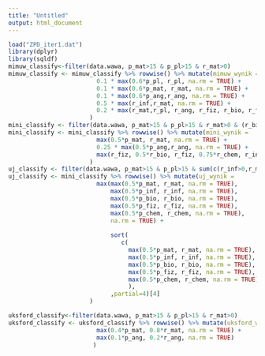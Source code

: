 ```yaml
---
title: "Untitled"
output: html_document
---
```


```r
load("ZPD_iter1.dat")
library(dplyr)
library(sqldf)
mimuw_classify<-filter(data.wawa, p_mat>15 & p_pl>15 & r_mat>0)
mimuw_classify <- mimuw_classify %>% rowwise() %>% mutate(mimuw_wynik = 
                         0.1 * max(0.6*p_pl, r_pl, na.rm = TRUE) + 
                         0.1 * max(0.6*p_mat, r_mat, na.rm = TRUE) +
                         0.1 * max(0.6*p_ang,r_ang, na.rm = TRUE) + 
                         0.5 * max(r_inf,r_mat, na.rm = TRUE) + 
                         0.2 * max(r_mat,r_pl, r_ang, r_fiz, r_bio, r_fiz, r_chem, r_inf, na.rm = TRUE)
                       )
mini_classify <- filter(data.wawa, p_mat>15 & p_pl>15 & r_mat>0 & (r_bio > 0 | r_fiz > 0 | r_chem>0 | r_inf > 0))
mini_classify <- mini_classify %>% rowwise() %>% mutate(mini_wynik = 
                         max(0.5*p_mat, r_mat, na.rm = TRUE) +
                         0.25 * max(0.5*p_ang,r_ang, na.rm = TRUE) + 
                         max(r_fiz, 0.5*r_bio, r_fiz, 0.75*r_chem, r_inf, na.rm = TRUE)
                       )
uj_classify <- filter(data.wawa, p_mat>15 & p_pl>15 & sum(c(r_inf>0,r_mat>0, r_bio>0,r_fiz>0,r_chem>0), na.rm = TRUE)>1)
uj_classify <- mini_classify %>% rowwise() %>% mutate(uj_wynik = 
                         max(max(0.5*p_mat, r_mat, na.rm = TRUE), 
                             max(0.5*p_inf, r_inf, na.rm = TRUE),
                             max(0.5*p_bio, r_bio, na.rm = TRUE),
                             max(0.5*p_fiz, r_fiz, na.rm = TRUE),
                             max(0.5*p_chem, r_chem, na.rm = TRUE),
                             na.rm = TRUE) + 
                            
                             sort(
                                c(
                                  max(0.5*p_mat, r_mat, na.rm = TRUE), 
                                  max(0.5*p_inf, r_inf, na.rm = TRUE),
                                  max(0.5*p_bio, r_bio, na.rm = TRUE),
                                  max(0.5*p_fiz, r_fiz, na.rm = TRUE),
                                  max(0.5*p_chem, r_chem, na.rm = TRUE)
                                  ),
                             ,partial=4)[4]
                       )

uksford_classify<-filter(data.wawa, p_mat>15 & p_pl>15 & r_mat>0)
uksford_classify <- uksford_classify %>% rowwise() %>% mutate(uksford_wynik = 
                         max(0.4*p_mat, 0.8*r_mat, na.rm = TRUE) +
                         max(0.1*p_ang, 0.2*r_ang, na.rm = TRUE)
                        )

```